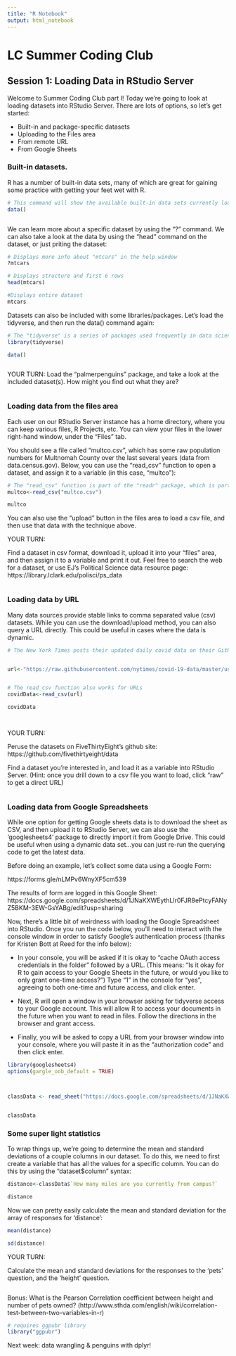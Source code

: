 ```yaml
---
title: "R Notebook"
output: html_notebook
---
```



# LC Summer Coding Club
## Session 1: Loading Data in RStudio Server

Welcome to Summer Coding Club part I! Today we're going to look at loading datasets into RStudio Server. There are lots of options, so let's get started:



* Built-in and package-specific datasets
* Uploading to the Files area
* From remote URL
* From Google Sheets



### Built-in datasets.
R has a number of built-in data sets, many of which are great for gaining some practice with getting your feet wet with R. 


```r

# This command will show the available built-in data sets currently loaded with "base R"
data()



```

We can learn more about a specific dataset by using the "?" command. We can also take a look at the data by using the "head" command on the dataset, or just priting the dataset:


```r
# Displays more info about "mtcars" in the help window
?mtcars

# Displays structure and first 6 rows
head(mtcars)

#Displays entire dataset
mtcars


```


Datasets can also be included with some libraries/packages. Let's load the tidyverse, and then run the data() command again:

```r
# The "tidyverse" is a series of packages used frequently in data science
library(tidyverse)

data()



```

YOUR TURN:
Load the "palmerpenguins" package, and take a look at the included dataset(s). How might you find out what they are?


```r



```



### Loading data from the files area

Each user on our RStudio Server instance has a home directory, where you can keep various files, R Projects, etc. You can view your files in the lower right-hand window, under the "Files" tab.

You should see a file called "multco.csv", which has some raw population numbers for Multnomah County over the last several years (data from data.census.gov). Below, you can use the "read_csv" function to open a dataset, and assign it to a variable (in this case, "multco"):



```r

# The "read_csv" function is part of the "readr" package, which is part of the tidyverse.
multco<-read_csv("multco.csv")

multco
```


You can also use the "upload" button in the files area to load a csv file, and then use that data with the technique above.

YOUR TURN:

Find a dataset in csv format, download it, upload it into your "files" area, and then assign it to a variable and print it out. Feel free to search the web for a dataset, or use EJ's Political Science data resource page: https://library.lclark.edu/polisci/ps_data

```r





```





### Loading data by URL

Many data sources provide stable links to comma separated value (csv) datasets. While you can use the download/upload method, you can also query a URL directly. This could be useful in cases where the data is dynamic.

```r

# The New York Times posts their updated daily covid data on their GitHub site (https://github.com/nytimes/covid-19-data). Below we'll load the data tracking statistics by US State:


url<-"https://raw.githubusercontent.com/nytimes/covid-19-data/master/us-states.csv"


# The read_csv function also works for URLs
covidData<-read_csv(url)

covidData




```


YOUR TURN:

Peruse the datasets on FiveThirtyEight's github site: https://github.com/fivethirtyeight/data

Find a dataset you're interested in, and load it as a variable into RStudio Server.
(Hint: once you drill down to a csv file you want to load, click "raw" to get a direct URL)
```r




```





### Loading data from Google Spreadsheets

While one option for getting Google sheets data is to download the sheet as CSV, and then upload it to RStudio Server, we can also use the 'googlesheets4' package to directly import it from Google Drive. This could be useful when using a dynamic data set...you can just re-run the querying code to get the latest data.

Before doing an example, let's collect some data using a Google Form:

https://forms.gle/nLMPv6WnyXF5cm539

The results of form are logged in this Google Sheet: 
https://docs.google.com/spreadsheets/d/1JNaKXWEythLlr0FJR8ePtcyFANyZ5BKM-3EW-GsYABg/edit?usp=sharing


Now, there's a little bit of weirdness with loading the Google Spreadsheet into RStudio. Once you run the code below, you'll need to interact with the console window in order to satisfy Google's authentication process (thanks for Kristen Bott at Reed for the info below):

* In your console, you will be asked if it is okay to “cache OAuth access credentials in the folder” followed by a URL. (This means: “Is it okay for R to gain access to your Google Sheets in the future, or would you like to only grant one-time access?”) Type “1” in the console for “yes”, agreeing to both one-time and future access, and click enter.

* Next, R will open a window in your browser asking for tidyverse access to your Google account. This will allow R to access your documents in the future when you want to read in files. Follow the directions in the browser and grant access.

* Finally, you will be asked to copy a URL from your browser window into your console, where you will paste it in as the “authorization code” and then click enter.


```r

library(googlesheets4)
options(gargle_oob_default = TRUE)



classData <- read_sheet("https://docs.google.com/spreadsheets/d/1JNaKXWEythLlr0FJR8ePtcyFANyZ5BKM-3EW-GsYABg/edit?usp=sharing")


classData

```



### Some super light statistics

To wrap things up, we're going to determine the mean and standard deviations of a couple columns in our dataset. To do this, we need to first create a variable that has all the values for a specific column. You can do this by using the "dataset$column" syntax:


```r

distance<-classData$`How many miles are you currently from campus?`

distance


```

Now we can pretty easily calculate the mean and standard deviation for the array of responses for 'distance':

```r

mean(distance)

sd(distance)

```


YOUR TURN:

Calculate the mean and standard deviations for the responses to the 'pets' question, and the 'height' question.


```r


```


Bonus: What is the Pearson Correlation coefficient between height and number of pets owned?
(http://www.sthda.com/english/wiki/correlation-test-between-two-variables-in-r)

```r
# requires ggpubr library
library("ggpubr")
```


Next week: data wrangling & penguins with dplyr!



